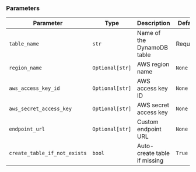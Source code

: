 ### Parameters

| Parameter | Type | Description | Default |
|-----------|------|-------------|---------|
| `table_name` | `str` | Name of the DynamoDB table | Required |
| `region_name` | `Optional[str]` | AWS region name | `None` |
| `aws_access_key_id` | `Optional[str]` | AWS access key ID | `None` |
| `aws_secret_access_key` | `Optional[str]` | AWS secret access key | `None` |
| `endpoint_url` | `Optional[str]` | Custom endpoint URL | `None` |
| `create_table_if_not_exists` | `bool` | Auto-create table if missing | `True` |